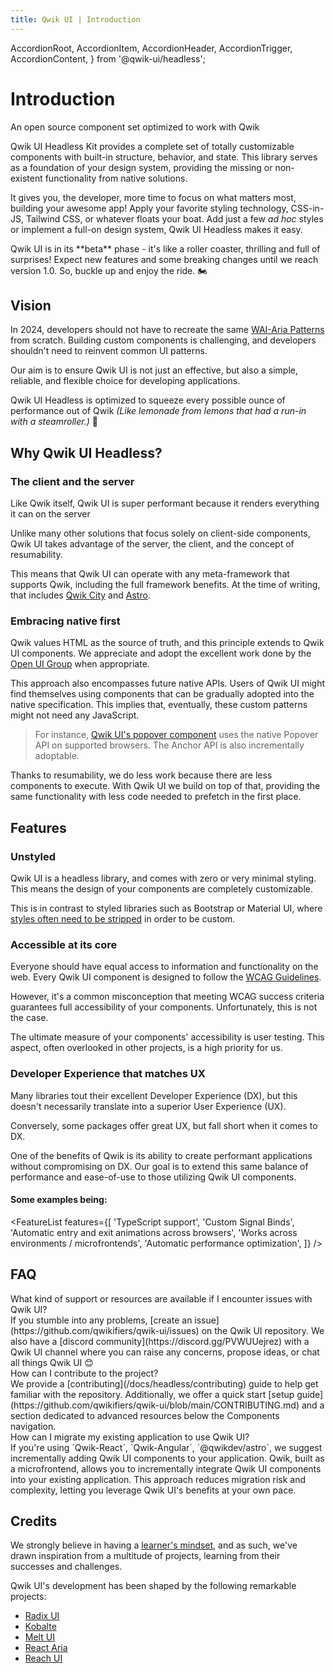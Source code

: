 ```yaml
---
title: Qwik UI | Introduction
---
```


  AccordionRoot,
  AccordionItem,
  AccordionHeader,
  AccordionTrigger,
  AccordionContent,
} from '@qwik-ui/headless';


# Introduction

<div class="mb-4 mt-[-8px] text-xl font-semibold text-slate-600 dark:text-slate-500">
  An open source component set optimized to work with Qwik
</div>

Qwik UI Headless Kit provides a complete set of totally customizable components with built-in structure, behavior, and state. This library serves as a foundation of your design system, providing the missing or non-existent functionality from native solutions.

It gives you, the developer, more time to focus on what matters most, building your awesome app! Apply your favorite styling technology, CSS-in-JS, Tailwind CSS, or whatever floats your boat. Add just a few _ad hoc_ styles or implement a full-on design system, Qwik UI Headless makes it easy.

<Note status="warning">
  Qwik UI is in its **beta** phase - it's like a roller coaster, thrilling and full of
  surprises! Expect new features and some breaking changes until we reach version 1.0. So,
  buckle up and enjoy the ride. 🏍️
</Note>

## Vision

In 2024, developers should not have to recreate the same [WAI-Aria Patterns](https://www.w3.org/WAI/ARIA/apg/patterns/) from scratch. Building custom components is challenging, and developers shouldn't need to reinvent common UI patterns.

Our aim is to ensure Qwik UI is not just an effective, but also a simple, reliable, and flexible choice for developing applications.

Qwik UI Headless is optimized to squeeze every possible ounce of performance out of Qwik _(Like lemonade from lemons that had a run-in with a steamroller.)_ 🥤

## Why Qwik UI Headless?

### The client and the server

Like Qwik itself, Qwik UI is super performant because it renders everything it can on the server

Unlike many other solutions that focus solely on client-side components, Qwik UI takes advantage of the server, the client, and the concept of resumability.

This means that Qwik UI can operate with any meta-framework that supports Qwik, including the full framework benefits. At the time of writing, that includes [Qwik City](https://qwik.builder.io/docs/qwikcity/) and [Astro](https://astro.build/).

### Embracing native first

Qwik values HTML as the source of truth, and this principle extends to Qwik UI components. We appreciate and adopt the excellent work done by the [Open UI Group](https://open-ui.org/) when appropriate.

This approach also encompasses future native APIs. Users of Qwik UI might find themselves using components that can be gradually adopted into the native specification. This implies that, eventually, these custom patterns might not need any JavaScript.

> For instance, [Qwik UI's popover component](https://github.com/qwikifiers/qwik-ui/pull/445) uses the native Popover API on supported browsers. The Anchor API is also incrementally adoptable.

Thanks to resumability, we do less work because there are less components to execute. With Qwik UI we build on top of that, providing the same functionality with less code needed to prefetch in the first place.

## Features

### Unstyled

Qwik UI is a headless library, and comes with zero or very minimal styling. This means the design of your components are completely customizable.

<CodeSnippet name="headless-jsx" />

This is in contrast to styled libraries such as Bootstrap or Material UI, where [styles often need to be stripped](https://www.smashingmagazine.com/2022/05/you-dont-need-ui-framework/) in order to be custom.

<CodeSnippet name="headless-css.css" />

### Accessible at its core

Everyone should have equal access to information and functionality on the web. Every Qwik UI component is designed to follow the [WCAG Guidelines](https://www.w3.org/WAI/standards-guidelines/wcag/).

However, it's a common misconception that meeting WCAG success criteria guarantees full accessibility of your components. Unfortunately, this is not the case.

The ultimate measure of your components' accessibility is user testing. This aspect, often overlooked in other projects, is a high priority for us.

### Developer Experience that matches UX

Many libraries tout their excellent Developer Experience (DX), but this doesn't necessarily translate into a superior User Experience (UX).

Conversely, some packages offer great UX, but fall short when it comes to DX.

One of the benefits of Qwik is its ability to create performant applications without compromising on DX. Our goal is to extend this same balance of performance and ease-of-use to those utilizing Qwik UI components.

#### Some examples being:

<FeatureList
  features={[
    'TypeScript support',
    'Custom Signal Binds',
    'Automatic entry and exit animations across browsers',
    'Works across environments / microfrontends',
    'Automatic performance optimization',
  ]}
/>

## FAQ

<AccordionRoot animated enhance={true}>
    <AccordionItem class="border-b">
    <AccordionHeader as="h3">
        <AccordionTrigger class="group flex w-full items-center justify-between rounded-t-sm py-4 text-left hover:underline">
            <span class="font-medium">What kind of support or resources are available if I encounter issues with Qwik UI?</span>
            <CollapsibleIcon class="ease transition-transform duration-500 group-aria-expanded:rotate-180 group-aria-expanded:transform min-w-[1rem]" />              </AccordionTrigger>
        </AccordionHeader>
    <AccordionContent class="accordion-animation-1 overflow-hidden">
        <div class="pb-4">
            If you stumble into any problems, [create an issue](https://github.com/qwikifiers/qwik-ui/issues) on the Qwik UI repository.
            We also have a [discord community](https://discord.gg/PVWUUejrez) with a Qwik UI channel where you can raise any concerns, propose ideas, or chat all things Qwik UI 😊
        </div>
    </AccordionContent>
    </AccordionItem>
    <AccordionItem class="border-b">
    <AccordionHeader as="h3">
        <AccordionTrigger class="group flex w-full items-center justify-between py-4 text-left hover:underline">
        <span class="font-medium">How can I contribute to the project?</span>
        <CollapsibleIcon class="ease transition-transform duration-500 group-aria-expanded:rotate-180 group-aria-expanded:transform min-w-[1rem]" />
        </AccordionTrigger>
    </AccordionHeader>
    <AccordionContent class="accordion-animation-1 overflow-hidden">
        <div class="pb-4">
            We provide a [contributing](/docs/headless/contributing) guide to help get familiar with the repository.
            Additionally, we offer a quick start [setup guide](https://github.com/qwikifiers/qwik-ui/blob/main/CONTRIBUTING.md) and a section dedicated to advanced resources below the Components navigation.
        </div>
    </AccordionContent>
    </AccordionItem>
    <AccordionItem class="border-b">
    <AccordionHeader as="h3">
        <AccordionTrigger class="group flex w-full items-center justify-between py-4 text-left hover:underline aria-expanded:rounded-none">
        <span class="font-medium">How can I migrate my existing application to use Qwik UI?</span>
        <CollapsibleIcon class="ease transition-transform duration-500 group-aria-expanded:rotate-180 group-aria-expanded:transform min-w-[1rem]" />
        </AccordionTrigger>
    </AccordionHeader>
    <AccordionContent class="accordion-animation-1 overflow-hidden">
        <div class="pb-4">
            If you're using `Qwik-React`, `Qwik-Angular`, `@qwikdev/astro`, we suggest incrementally adding Qwik UI components to your application.
            Qwik, built as a microfrontend, allows you to incrementally integrate Qwik UI components into your existing application. This approach reduces migration risk and complexity, letting you leverage Qwik UI's benefits at your own pace.
        </div> 
    </AccordionContent>
    </AccordionItem>

</AccordionRoot>

## Credits

We strongly believe in having a [learner's mindset](https://www.jakeyou.com/blog/learners-mindset-how-to-be-a-learner), and as such, we've drawn inspiration from a multitude of projects, learning from their successes and challenges.

Qwik UI's development has been shaped by the following remarkable projects:

- [Radix UI](https://www.radix-ui.com/)
- [Kobalte](https://kobalte.dev/docs/core/overview/introduction)
- [Melt UI](https://www.melt-ui.com/docs/introduction)
- [React Aria](https://react-spectrum.adobe.com/react-aria/)
- [Reach UI](https://reach.tech/)
